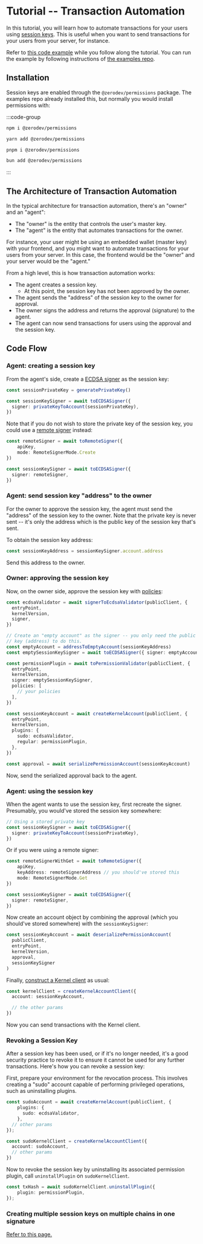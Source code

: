 # Tutorial -- Transaction Automation

In this tutorial, you will learn how to automate transactions for your users using [session keys](/sdk/permissions/intro).  This is useful when you want to send transactions for your users from your server, for instance.

Refer to [this code example](https://github.com/zerodevapp/zerodev-examples/blob/main/session-keys/transaction-automation.ts) while you follow along the tutorial.  You can run the example by following instructions of [the examples repo](https://github.com/zerodevapp/zerodev-examples).

## Installation

Session keys are enabled through the `@zerodev/permissions` package.  The examples repo already installed this, but normally you would install permissions with:

:::code-group

```bash [npm]
npm i @zerodev/permissions
```

```bash [yarn]
yarn add @zerodev/permissions
```

```bash [pnpm]
pnpm i @zerodev/permissions
```

```bash [bun]
bun add @zerodev/permissions
```

:::

## The Architecture of Transaction Automation

In the typical architecture for transaction automation, there's an "owner" and an "agent":

- The "owner" is the entity that controls the user's master key.
- The "agent" is the entity that automates transactions for the owner.

For instance, your user might be using an embedded wallet (master key) with your frontend, and you might want to automate transactions for your users from your server.  In this case, the frontend would be the "owner" and your server would be the "agent."

From a high level, this is how transaction automation works:

- The agent creates a session key.
  - At this point, the session key has not been approved by the owner.
- The agent sends the "address" of the session key to the owner for approval.
- The owner signs the address and returns the approval (signature) to the agent.
- The agent can now send transactions for users using the approval and the session key.

## Code Flow

### Agent: creating a session key

From the agent's side, create a [ECDSA signer](/sdk/permissions/signers/ecdsa) as the session key:

```ts
const sessionPrivateKey = generatePrivateKey()

const sessionKeySigner = await toECDSASigner({
  signer: privateKeyToAccount(sessionPrivateKey),
})
```

Note that if you do not wish to store the private key of the session key, you could use a [remote signer](https://docs.zerodev.app/sdk/advanced/key-storage) instead:

```ts
const remoteSigner = await toRemoteSigner({
    apiKey,
    mode: RemoteSignerMode.Create
})

const sessionKeySigner = await toECDSASigner({
  signer: remoteSigner,
})
```

### Agent: send session key "address" to the owner

For the owner to approve the session key, the agent must send the "address" of the session key to the owner.  Note that the private key is never sent -- it's only the address which is the public key of the session key that's sent.

To obtain the session key address:

```ts
const sessionKeyAddress = sessionKeySigner.account.address
```

Send this address to the owner.

### Owner: approving the session key

Now, on the owner side, approve the session key with [policies](/sdk/permissions/intro#policies):

```ts
const ecdsaValidator = await signerToEcdsaValidator(publicClient, {
  entryPoint,
  kernelVersion,
  signer,
})

// Create an "empty account" as the signer -- you only need the public
// key (address) to do this.
const emptyAccount = addressToEmptyAccount(sessionKeyAddress)
const emptySessionKeySigner = await toECDSASigner({ signer: emptyAccount })

const permissionPlugin = await toPermissionValidator(publicClient, {
  entryPoint,
  kernelVersion,
  signer: emptySessionKeySigner,
  policies: [
    // your policies
  ],
})

const sessionKeyAccount = await createKernelAccount(publicClient, {
  entryPoint,
  kernelVersion,
  plugins: {
    sudo: ecdsaValidator,
    regular: permissionPlugin,
  },
})

const approval = await serializePermissionAccount(sessionKeyAccount)
```

Now, send the serialized approval back to the agent.

### Agent: using the session key

When the agent wants to use the session key, first recreate the signer.  Presumably, you would've stored the session key somewhere:

```ts
// Using a stored private key
const sessionKeySigner = await toECDSASigner({
  signer: privateKeyToAccount(sessionPrivateKey),
})
```

Or if you were using a remote signer:

```ts
const remoteSignerWithGet = await toRemoteSigner({
    apiKey,
    keyAddress: remoteSignerAddress // you should've stored this
    mode: RemoteSignerMode.Get
})

const sessionKeySigner = await toECDSASigner({
  signer: remoteSigner,
})
```

Now create an account object by combining the approval (which you should've stored somewhere) with the `sessionKeySigner`:

```ts
const sessionKeyAccount = await deserializePermissionAccount(
  publicClient,
  entryPoint,
  kernelVersion,
  approval,
  sessionKeySigner
)
```

Finally, [construct a Kernel client](https://docs.zerodev.app/sdk/core-api/create-account#create-an-account-client) as usual:

```ts
const kernelClient = createKernelAccountClient({
  account: sessionKeyAccount,

  // the other params
})
```

Now you can send transactions with the Kernel client.

### Revoking a Session Key

After a session key has been used, or if it's no longer needed, it's a good security practice to revoke it to ensure it cannot be used for any further transactions. Here's how you can revoke a session key:

First, prepare your environment for the revocation process. This involves creating a "sudo" account capable of performing privileged operations, such as uninstalling plugins.

```ts
const sudoAccount = await createKernelAccount(publicClient, {
    plugins: {
      sudo: ecdsaValidator,
    },
  // other params
});

const sudoKernelClient = createKernelAccountClient({
  account: sudoAccount,
  // other params
})
```

Now to revoke the session key by uninstalling its associated permission plugin, call `uninstallPlugin` on `sudoKernelClient`. 

```ts
const txHash = await sudoKernelClient.uninstallPlugin({
    plugin: permissionPlugin,
});
```

### Creating multiple session keys on multiple chains in one signature

[Refer to this page.](/sdk/advanced/multi-chain-signing)
